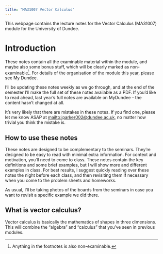 ```yaml
---
title: "MA31007 Vector Calculus"
---
```


This webpage contains the lecture notes for the Vector Calculus (MA31007) module for the University of Dundee.

# Introduction
These notes contain all the examinable material within the module, and maybe also some bonus stuff, which will be clearly marked as non-examinable^[Anything in the footnotes is also non-examinable.]. For details of the organisation of the module this year, please see My Dundee.

I'll be updating these notes weekly as we go through, and at the end of the semester I'll make the full set of these notes available as a PDF. If you'd like to read ahead, last year's full notes are available on MyDundee -- the content hasn't changed at all.

It's very likely that there are mistakes in these notes. If you find one, please let me know ASAP at <mailto:jparker002@dundee.ac.uk>, no matter how trivial you think the mistake is.

## How to use these notes
These notes are designed to be complementary to the seminars. They're designed to be easy to read with minimal extra information. For context and motivation, you'll need to come to class.
These notes contain the key definitions and some brief examples, but I will show more and different examples in class.
For best results, I suggest quickly reading over these notes the night before each class, and then revisiting them if necessary when
you come to the problem sheets and homeworks.

As usual, I'll be taking photos of the boards from the seminars in case you want to revisit a specific example we did there.

## What is vector calculus?
Vector calculus is basically the mathematics of shapes in three dimensions. This will combine the "algebra" and "calculus" that you've seen in previous modules.